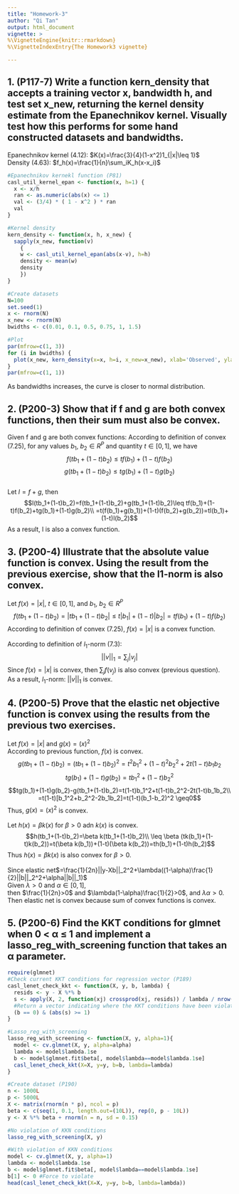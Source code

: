 ```yaml
---
title: "Homework-3"
author: "Qi Tan"
output: html_document
vignette: >
%\VignetteEngine{knitr::rmarkdown}
%\VignetteIndexEntry{The Homework3 vignette}

---
```


## 1. (P117-7) Write a function kern_density that accepts a training vector x, bandwidth h, and test set x_new, returning the kernel density estimate from the Epanechnikov kernel. Visually test how this performs for some hand constructed datasets and bandwidths.
Epanechnikov kernel (4.12): $K(x)=\frac{3}{4}(1-x^2)1_{|x|\leq 1}$\
Density (4.63): $f_h(x)=\frac{1}{n}\sum_iK_h(x-x_i)$
```r
#Epanechnikov kernekl function (P81)
casl_util_kernel_epan <- function(x, h=1) {
  x <- x/h
  ran <- as.numeric(abs(x) <= 1)
  val <- (3/4) * ( 1 - x^2 ) * ran
  val
}

#Kernel density
kern_density <- function(x, h, x_new) {
  sapply(x_new, function(v)
    {
    w <- casl_util_kernel_epan(abs(x-v), h=h)
    density <- mean(w)
    density
    })
}

#Create datasets
N=100
set.seed(1)
x <- rnorm(N)
x_new <- rnorm(N)
bwidths <- c(0.01, 0.1, 0.5, 0.75, 1, 1.5)

#Plot
par(mfrow=c(1, 3))
for (i in bwidths) {
  plot(x_new, kern_density(x=x, h=i, x_new=x_new), xlab='Observed', ylab='Kernel', main='Kernel Density')
}
par(mfrow=c(1, 1))
```
As bandwidths increases, the curve is closer to normal distribution.


## 2. (P200-3) Show that if f and g are both convex functions, then their sum must also be convex.
Given f and g are both convex functions:
According to definition of convex (7.25), for any values $b_1$, $b_2 \in R^P$ and quantity $t \in [0,1]$, we have 
$$f(tb_1+(1-t)b_2)\leq tf(b_1)+(1-t)f(b_2)$$
$$g(tb_1+(1-t)b_2)\leq tg(b_1)+(1-t)g(b_2)$$
\
Let $l=f+g$, then
$$l(tb_1+(1-t)b_2)=f(tb_1+(1-t)b_2)+g(tb_1+(1-t)b_2)\leq tf(b_1)+(1-t)f(b_2)+tg(b_1)+(1-t)g(b_2)\\
=t(f(b_1)+g(b_1))+(1-t)(f(b_2)+g(b_2))=tl(b_1)+(1-t)l(b_2)$$
As a result, l is also a convex function.


## 3. (P200-4) Illustrate that the absolute value function is convex. Using the result from the previous exercise, show that the l1-norm is also convex.
Let $f(x)=|x|$, $t \in [0,1]$, and $b_1$, $b_2 \in R^P$
$$f(tb_1+(1-t)b_2)=|tb_1+(1-t)b_2| \leq t|b_1|+(1-t)|b_2|=tf(b_1)+(1-t)f(b_2)$$
According to definition of convex (7.25), $f(x)=|x|$ is a convex function.\
\
According to definition of $l_1$-norm (7.3): $$||v||_1=\sum_j|v_j|$$
Since $f(x)=|x|$ is convex, then $\sum_jf(v_j)$ is also convex (previous question).\
As a result, $l_1$-norm: $||v||_1$ is convex.


## 4. (P200-5) Prove that the elastic net objective function is convex using the results from the previous two exercises.
Let $f(x)=|x|$ and $g(x)=(x)^2$\
According to previous function, $f(x)$ is convex.\
$$g(tb_1+(1-t)b_2)=(tb_1+(1-t)b_2)^2=t^2b_1^2+(1-t)^2b_2^2+2t(1-t)b_1b_2$$
$$tg(b_1)+(1-t)g(b_2)=tb_1^2+(1-t)b_2^2$$
$$tg(b_1)+(1-t)g(b_2)-g(tb_1+(1-t)b_2)=t(1-t)b_1^2+t(1-t)b_2^2-2t(1-t)b_1b_2\\
=t(1-t)[b_1^2+b_2^2-2b_1b_2]=t(1-t)(b_1-b_2)^2 \geq0$$
Thus, $g(x)=(x)^2$ is convex.\
\
Let $h(x)=\beta k(x)$ for $\beta>0$ adn $k(x)$ is convex.\
$$h(tb_1+(1-t)b_2)=\beta k(tb_1+(1-t)b_2)\\
\leq \beta (tk(b_1)+(1-t)k(b_2))=t(\beta k(b_1))+(1-t)(\beta k(b_2))=th(b_1)+(1-t)h(b_2)$$
Thus $h(x)=\beta k(x)$ is also convex for $\beta>0$.\
\
Since elastic net$=\frac{1}{2n}||y-Xb||_2^2+\lambda((1-\alpha)\frac{1}{2}||b||_2^2+\alpha||b||_1)$\
Given $\lambda>0$ and $\alpha \in[0,1]$,\
then $\frac{1}{2n}>0$ and $\lambda(1-\alpha)\frac{1}{2}>0$, and $\lambda\alpha>0$.\
Then elastic net is convex because sum of convex functions is convex.


## 5. (P200-6) Find the KKT conditions for glmnet when 0 < α ≤ 1 and implement a lasso_reg_with_screening function that takes an α parameter.
```r
require(glmnet)
#Check current KKT conditions for regression vector (P189)
casl_lenet_check_kkt <- function(X, y, b, lambda) {
  resids <- y - X %*% b
  s <- apply(X, 2, function(xj) crossprod(xj, resids)) / lambda / nrow(X)
  #Return a vector indicating where the KKT conditions have been violated by the variables that are currently zero.
  (b == 0) & (abs(s) >= 1)
}

#Lasso_reg_with_screening
lasso_reg_with_screening <- function(X, y, alpha=1){
  model <- cv.glmnet(X, y, alpha=alpha)
  lambda <- model$lambda.1se
  b <- model$glmnet.fit$beta[, model$lambda==model$lambda.1se]
  casl_lenet_check_kkt(X=X, y=y, b=b, lambda=lambda)
}

#Create dataset (P190)
n <- 1000L
p <- 5000L
X <- matrix(rnorm(n * p), ncol = p)
beta <- c(seq(1, 0.1, length.out=(10L)), rep(0, p - 10L))
y <- X %*% beta + rnorm(n = n, sd = 0.15)

#No violation of KKN conditions
lasso_reg_with_screening(X, y)

#With violation of KKN conditions
model <- cv.glmnet(X, y, alpha=1)
lambda <- model$lambda.1se
b <- model$glmnet.fit$beta[, model$lambda==model$lambda.1se]
b[1] <- 0 #Force to violate
head(casl_lenet_check_kkt(X=X, y=y, b=b, lambda=lambda))
```
